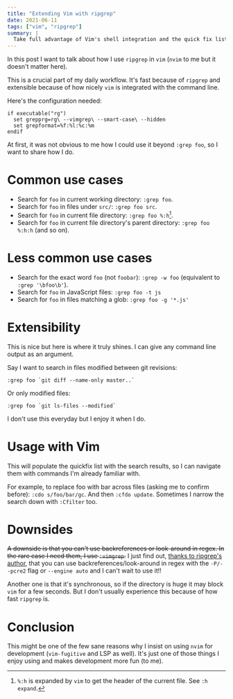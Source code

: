 ```yaml
---
title: "Extending Vim with ripgrep"
date: 2021-06-11
tags: ["vim", "ripgrep"]
summary: |
  Take full advantage of Vim's shell integration and the quick fix list.
---
```


In this post I want to talk about how I use `ripgrep` in `vim` (`nvim` to me
but it doesn't matter here).

This is a crucial part of my daily workflow. It's fast because of `ripgrep` and
extensible because of how nicely `vim` is integrated with the command line.

Here's the configuration needed:

```vim
if executable("rg")
  set grepprg=rg\ --vimgrep\ --smart-case\ --hidden
  set grepformat=%f:%l:%c:%m
endif
```

At first, it was not obvious to me how I could use it beyond `:grep foo`, so I
want to share how I do.

# Common use cases

- Search for `foo` in current working directory: `:grep foo`.
- Search for `foo` in files under `src/`: `:grep foo src`.
- Search for `foo` in current file directory: `:grep foo %:h`[^1].
- Search for `foo` in current file directory's parent directory: `:grep foo
  %:h:h` (and so on).

# Less common use cases

- Search for the exact word `foo` (not `foobar`): `:grep -w foo` (equivalent to
  `:grep '\bfoo\b'`).
- Search for `foo` in JavaScript files: `:grep foo -t js`
- Search for `foo` in files matching a glob: `:grep foo -g '*.js'`

# Extensibility

This is nice but here is where it truly shines. I can give any command line
output as an argument.

Say I want to search in files modified between git revisions:

```
:grep foo `git diff --name-only master..`
```

Or only modified files:

```
:grep foo `git ls-files --modified`
```

I don't use this everyday but I enjoy it when I do.

# Usage with Vim

This will populate the quickfix list with the search results, so I can navigate
them with commands I'm already familiar with.

For example, to replace foo with bar across files (asking me to confirm
before): `:cdo s/foo/bar/gc`. And then `:cfdo update`. Sometimes I narrow the
search down with `:Cfilter` too.

# Downsides

<s>A downside is that you can't use backreferences or look-around in regex. In
the rare case I need them, I use `:vimgrep`.</s> I just find out, [thanks to
ripgrep's
author](https://www.reddit.com/r/neovim/comments/nyb8am/extending_vim_with_ripgrep/h2403y3?utm_source=share&utm_medium=web2x&context=3),
that you can use backreferences/look-around in regex with the `-P/--pcre2` flag
or `--engine auto` and I can't wait to use it!!

Another one is that it's synchronous, so if the directory is huge it may block `vim`
for a few seconds. But I don't usually experience this because of how fast
`ripgrep` is.

# Conclusion

This might be one of the few sane reasons why I insist on using `nvim` for
development (`vim-fugitive` and LSP as well). It's just one of those things I
enjoy using and makes development more fun (to me).

[^1]: `%:h` is expanded by `vim` to get the header of the current file. See `:h
expand`.
